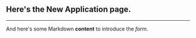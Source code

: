 ## Here's the New Application page.

---

And here's some Markdown **content** to introduce the _form_.
